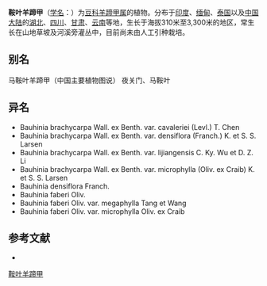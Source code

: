 {{Speciesbox
| name = 鞍叶羊蹄甲
| status = 
| status_system = 
| image =
| genus = Bauhinia
| species = brachycarpa
| authority = Wall. ex Benth.
| subdivision_ranks =[[变种|变种]]
| subdivision =
* 鞍叶羊蹄甲 ''B. b.'' var. ''brachycarpa''
* [[毛鞍叶羊蹄甲|毛鞍叶羊蹄甲]] ''B. b.'' var. ''densiflora''
* [[刀果鞍叶羊蹄甲|刀果鞍叶羊蹄甲]] ''B. b.'' var. ''cavaleriei''
* [[小鞍叶羊蹄甲|小鞍叶羊蹄甲]] ''B. b.'' var. ''microphylla''
}}

'''鞍叶羊蹄甲'''（[[学名|学名]]：{{lang|la|''Bauhinia brachycarpa''}}）为[[豆科|豆科]][[羊蹄甲属|羊蹄甲属]]的植物。分布于[[印度|印度]]、[[缅甸|缅甸]]、[[泰国|泰国]]以及[[中国大陆|中国大陆]]的[[湖北|湖北]]、[[四川|四川]]、[[甘肃|甘肃]]、[[云南|云南]]等地，生长于海拔310米至3,300米的地区，常生长在山地草坡及河溪旁灌丛中，目前尚未由人工引种栽培。

== 别名 ==
马鞍叶羊蹄甲（中国主要植物图说） 夜关门、马鞍叶

== 异名 ==
* Bauhinia brachycarpa Wall. ex Benth. var. cavaleriei (Levl.) T. Chen
* Bauhinia brachycarpa Wall. ex Benth. var. densiflora (Franch.) K. et S. S. Larsen
* Bauhinia brachycarpa Wall. ex Benth. var. lijiangensis C. Ky. Wu et D. Z. Li
* Bauhinia brachycarpa Wall. ex Benth. var. microphylla (Oliv. ex Craib) K. et S. S. Larsen
* Bauhinia densiflora Franch.
* Bauhinia faberi Oliv.
* Bauhinia faberi Oliv. var. megaphylla Tang et Wang
* Bauhinia faberi Oliv. var. microphylla Oliv. ex Craib

== 参考文献 ==
<div class="references-small">
* {{cite web| url =http://www.bioinfo.cn/db05/KmzwSpecies.php?action=view&id=3054| title =鞍叶羊蹄甲（原变种）| work =《中国高等植物数据库全库》| publisher =中国科学院微生物研究所| author =昆明植物研究所| accessdate =2009-02-23| deadurl =yes| archiveurl =https://web.archive.org/web/20160305001729/http://www.bioinfo.cn/db05/KmzwSpecies.php?action=view&id=3054| archivedate =2016-03-05}}
</div>
{{Taxonbar|from=Q15226371}}

[[Category:羊蹄甲属|鞍叶羊蹄甲]]


{{植物小作品}}